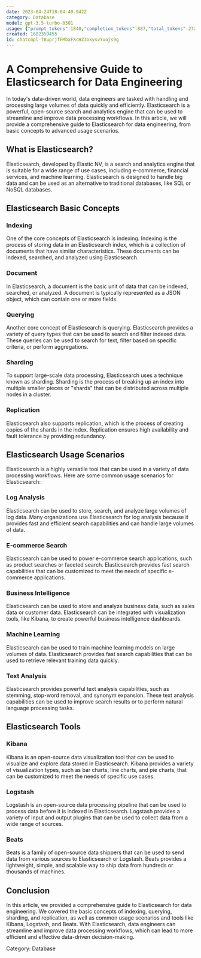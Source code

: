```yaml
---
date: 2023-04-24T18:04:40.942Z
category: Database
model: gpt-3.5-turbo-0301
usage: {"prompt_tokens":1840,"completion_tokens":887,"total_tokens":2727}
created: 1682359455
id: chatcmpl-78uprjfFMbxFXcHZ3oxysvYuojs9g
---
```


# A Comprehensive Guide to Elasticsearch for Data Engineering

In today's data-driven world, data engineers are tasked with handling and processing large volumes of data quickly and efficiently. Elasticsearch is a powerful, open-source search and analytics engine that can be used to streamline and improve data processing workflows. In this article, we will provide a comprehensive guide to Elasticsearch for data engineering, from basic concepts to advanced usage scenarios.



## What is Elasticsearch?

Elasticsearch, developed by Elastic NV, is a search and analytics engine that is suitable for a wide range of use cases, including e-commerce, financial services, and machine learning. Elasticsearch is designed to handle big data and can be used as an alternative to traditional databases, like SQL or NoSQL databases.



## Elasticsearch Basic Concepts

### Indexing

One of the core concepts of Elasticsearch is indexing. Indexing is the process of storing data in an Elasticsearch index, which is a collection of documents that have similar characteristics. These documents can be indexed, searched, and analyzed using Elasticsearch.

### Document

In Elasticsearch, a document is the basic unit of data that can be indexed, searched, or analyzed. A document is typically represented as a JSON object, which can contain one or more fields.

### Querying

Another core concept of Elasticsearch is querying. Elasticsearch provides a variety of query types that can be used to search and filter indexed data. These queries can be used to search for text, filter based on specific criteria, or perform aggregations.

### Sharding

To support large-scale data processing, Elasticsearch uses a technique known as sharding. Sharding is the process of breaking up an index into multiple smaller pieces or "shards" that can be distributed across multiple nodes in a cluster.

### Replication

Elasticsearch also supports replication, which is the process of creating copies of the shards in the index. Replication ensures high availability and fault tolerance by providing redundancy.



## Elasticsearch Usage Scenarios

Elasticsearch is a highly versatile tool that can be used in a variety of data processing workflows. Here are some common usage scenarios for Elasticsearch:

### Log Analysis

Elasticsearch can be used to store, search, and analyze large volumes of log data. Many organizations use Elasticsearch for log analysis because it provides fast and efficient search capabilities and can handle large volumes of data.

### E-commerce Search

Elasticsearch can be used to power e-commerce search applications, such as product searches or faceted search. Elasticsearch provides fast search capabilities that can be customized to meet the needs of specific e-commerce applications.

### Business Intelligence

Elasticsearch can be used to store and analyze business data, such as sales data or customer data. Elasticsearch can be integrated with visualization tools, like Kibana, to create powerful business intelligence dashboards.

### Machine Learning

Elasticsearch can be used to train machine learning models on large volumes of data. Elasticsearch provides fast search capabilities that can be used to retrieve relevant training data quickly.

### Text Analysis

Elasticsearch provides powerful text analysis capabilities, such as stemming, stop-word removal, and synonym expansion. These text analysis capabilities can be used to improve search results or to perform natural language processing tasks.



## Elasticsearch Tools

### Kibana

Kibana is an open-source data visualization tool that can be used to visualize and explore data stored in Elasticsearch. Kibana provides a variety of visualization types, such as bar charts, line charts, and pie charts, that can be customized to meet the needs of specific use cases.

### Logstash

Logstash is an open-source data processing pipeline that can be used to process data before it is indexed in Elasticsearch. Logstash provides a variety of input and output plugins that can be used to collect data from a wide range of sources.

### Beats

Beats is a family of open-source data shippers that can be used to send data from various sources to Elasticsearch or Logstash. Beats provides a lightweight, simple, and scalable way to ship data from hundreds or thousands of machines.



## Conclusion

In this article, we provided a comprehensive guide to Elasticsearch for data engineering. We covered the basic concepts of indexing, querying, sharding, and replication, as well as common usage scenarios and tools like Kibana, Logstash, and Beats. With Elasticsearch, data engineers can streamline and improve data processing workflows, which can lead to more efficient and effective data-driven decision-making.

Category: Database